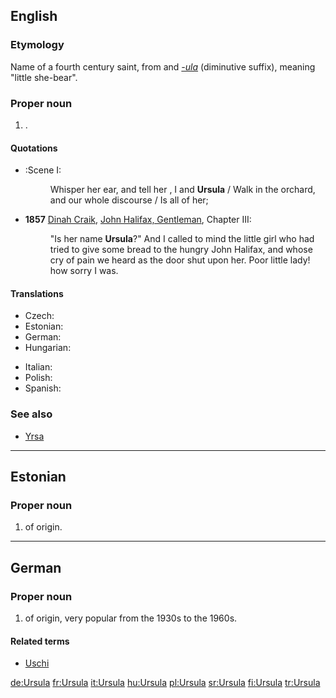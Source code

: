 {{also|Uršula|Úrsula}}
==English==

===Etymology===
Name of a fourth century saint, from {{etyl|la}} {{term|ursa||female bear|lang=la}} and ''[[-ula]]'' (diminutive suffix), meaning "little she-bear".

===Proper noun===
{{en-proper noun}}

# {{given name|female|from=Latin}}.

====Quotations====
* {{RQ:Shakespeare Ado|III}}:Scene I:
*: Whisper her ear, and tell her , I and '''Ursula''' / Walk in the orchard, and our whole discourse / Is all of her; 
* '''1857''' [[w:Dinah Craik|Dinah Craik]], [[s:John Halifax, Gentleman/Chapter III|John Halifax, Gentleman]], Chapter III:
*: "Is her name '''Ursula'''?" And I called to mind the little girl who had tried to give some bread to the hungry John Halifax, and whose cry of pain we heard as the door shut upon her. Poor little lady! how sorry I was.

====Translations====
{{trans-top|female given name}}
* Czech: {{t-|cs|Uršula}}
* Estonian: {{t|et|Ursula}}
* German: {{t+|de|Ursula}}
* Hungarian: {{t+|hu|Orsolya}}
{{trans-mid}}
* Italian: {{t+|it|Orsola}}
* Polish: {{t+|pl|Urszula}}
* Spanish: {{t-|es|Úrsula}}
{{trans-bottom}}

===See also===
* [[Yrsa]]

----

==Estonian==

===Proper noun===
{{infl|et|proper noun}}

# {{given name|female|lang=et}} of {{etyl|la|et}} origin.

----

==German==

===Proper noun===
{{infl|de|proper noun}}

# {{given name|female|lang=de}} of {{etyl|la|de}} origin, very popular from the 1930s to the 1960s.

====Related terms====
* [[Uschi]]

[[de:Ursula]]
[[fr:Ursula]]
[[it:Ursula]]
[[hu:Ursula]]
[[pl:Ursula]]
[[sr:Ursula]]
[[fi:Ursula]]
[[tr:Ursula]]